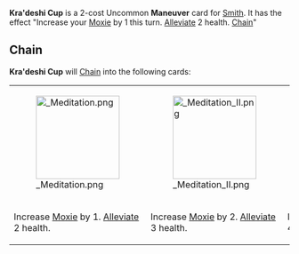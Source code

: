 {{Reupload}}

{{Card
|character = Smith
|rarity = Uncommon
|decktype = Battle
|cardtype = Maneuver
|keywords = [[Moxie]], [[Alleviate]], [[Chain]]
|upgradeable = No
|expreq = 
|upgrade1 = Meditation II
|upgrade2 = Meditation III
|upgrade3 = Meditation IV
}}

{{Quote|Clear your mind, no food or drink allowed on the premises sir.}}

'''Kra'deshi Cup''' is a 2-cost Uncommon '''Maneuver''' card for [[Smith]]. It has the effect "Increase your [[Moxie]] by 1 this turn. [[Alleviate]] 2 health. [[Chain]]"

==Chain==
'''Kra'deshi Cup''' will [[Chain]] into the following cards:

{| class="wikitable" style="text-align:center"
|-
|[[File: Meditation.png|150px]]
|[[File: Meditation II.png|150px]]
|[[File: Meditation III.png|150px]]
|[[File: Meditation IV.png|150px]]
|-
!Increase [[Moxie]] by 1. [[Alleviate]] 2 health.
!Increase [[Moxie]] by 2. [[Alleviate]] 3 health.
!Increase [[Moxie]] by 3. [[Alleviate]] 4 health.
!Increase [[Moxie]] by 3. Trigger your [[Moxie]].
|}